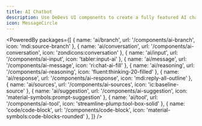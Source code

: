 ```yaml
---
title: AI Chatbot
description: Use DeDevs UI components to create a fully featured AI chatbot interface.
icon: MessageCircle
---
```


<PoweredBy packages={[
  { name: 'ai/branch', url: '/components/ai-branch', icon: 'mdi:source-branch' },
  { name: 'ai/conversation', url: '/components/ai-conversation', icon: 'zondicons:conversation' },
  { name: 'ai/input', url: '/components/ai-input', icon: 'tabler:input-ai' },
  { name: 'ai/message', url: '/components/ai-message', icon: 'ri:chat-ai-fill' },
  { name: 'ai/reasoning', url: '/components/ai-reasoning', icon: 'fluent:thinking-20-filled' },
  { name: 'ai/response', url: '/components/ai-response', icon: 'mdi:reply-all-outline' },
  { name: 'ai/sources', url: '/components/ai-sources', icon: 'ic:baseline-source' },
  { name: 'ai/suggestion', url: '/components/ai-suggestion', icon: 'material-symbols:prompt-suggestion' },
  { name: 'ai/tool', url: '/components/ai-tool', icon: 'streamline-plump:tool-box-solid' },
  { name: 'code/code-block', url: '/components/code-block', icon: 'material-symbols:code-blocks-rounded' },
]} />

<Preview path="ai-chatbot" type="block" />